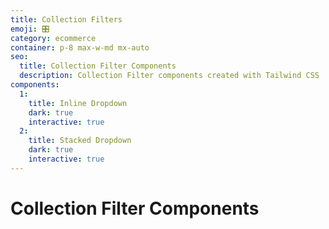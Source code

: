 ```yaml
---
title: Collection Filters
emoji: 🎛️
category: ecommerce
container: p-8 max-w-md mx-auto
seo:
  title: Collection Filter Components
  description: Collection Filter components created with Tailwind CSS
components:
  1:
    title: Inline Dropdown
    dark: true
    interactive: true
  2:
    title: Stacked Dropdown
    dark: true
    interactive: true
---
```


# Collection Filter Components

<List
  componentsData={componentsArray}
  componentContainer={componentContainer}
/>
